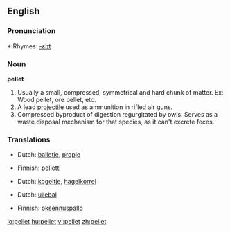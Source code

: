 ==English==

===Pronunciation===
*:Rhymes: [[Rhymes:English:-ɛlɪt|-ɛlɪt]]

===Noun===
'''pellet'''

# Usually a small, compressed, symmetrical and hard chunk of matter.  Ex: Wood pellet, ore pellet, etc.
# A lead [[projectile]] used as ammunition in rifled air guns.
# Compressed byproduct of digestion regurgitated by owls.  Serves as a waste disposal mechanism for that species, as it can't excrete feces.

===Translations===
{{trans-top|Usually a small, compressed, symmetrical and hard chunk of matter}}
*Dutch: [[balletje]], [[propje]]
{{trans-mid}}
*Finnish: [[pelletti]]
{{trans-bottom}}

{{trans-top|A lead projectile used as ammunition in rifled air guns}}
*Dutch: [[kogeltje]], [[hagelkorrel]]
{{trans-mid}}
{{trans-bottom}}

{{trans-top|Compressed byproduct of digestion regurgitated by owls}}
*Dutch: [[uilebal]]
{{trans-mid}}
*Finnish: [[oksennuspallo]]
{{trans-bottom}}

[[io:pellet]]
[[hu:pellet]]
[[vi:pellet]]
[[zh:pellet]]
